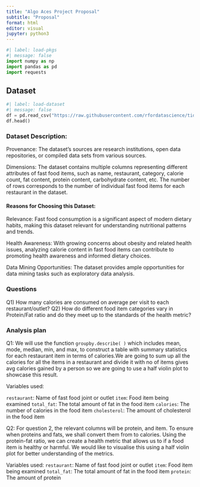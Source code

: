 ```yaml
---
title: "Algo Aces Project Proposal"
subtitle: "Proposal"
format: html
editor: visual
jupyter: python3
---
```


```python
#| label: load-pkgs
#| message: false
import numpy as np
import pandas as pd
import requests
```

## Dataset

```python
#| label: load-dataset
#| message: false
df = pd.read_csv("https://raw.githubusercontent.com/rfordatascience/tidytuesday/master/data/2018/2018-09-04/fastfood_calories.csv")
df.head()


```

### Dataset Description:

Provenance:
The dataset's sources are research institutions, open data repositories, or compiled data sets from various sources.

Dimensions:
The dataset contains multiple columns representing different attributes of fast food items, 
such as name, restaurant, category, calorie count, fat content, protein content, 
carbohydrate content, etc. The number of rows corresponds to the number of individual fast food items for each restaurant in the dataset.

#### **Reasons for Choosing this Dataset:**

Relevance:
Fast food consumption is a significant aspect of modern dietary habits, making this dataset relevant for understanding nutritional patterns and trends.

Health Awareness:
With growing concerns about obesity and related health issues, analyzing calorie content in fast food items can contribute to promoting health awareness and informed dietary choices.

Data Mining Opportunities:
The dataset provides ample opportunities for data mining tasks such as exploratory data analysis.

### Questions

Q1) How many calories are consumed on average per visit to each restaurant/outlet?
Q2) How do different food item categories vary in Protein/Fat ratio and do they meet up to the standards of the health metric?


### Analysis plan

Q1:
We will use the function `groupby.describe( )` which includes mean, mode, median, min, and max, to construct a table with summary statistics for each restaurant item in terms of calories.We are going to sum up all the calories for all the items in a restaurant and divide it with no of items gives avg calories gained by a person so we are going to use a half violin plot to showcase this result.

Variables used:

`restaurant`: Name of fast food joint or outlet
`item`: Food item being examined
`total_fat`: The total amount of fat in the food item
`calories`: The number of calories in the food item
`cholesterol`: The amount of cholesterol in the food item


Q2:
For question 2, the relevant columns will be protein, and item. To ensure when proteins and fats, we shall convert them from to calories. Using the protein-fat ratio, we can create a health metric that allows us to if a food item is healthy or harmful. We would like to visualise this using a half violin plot for better understanding of the metrics.

Variables used:
`restaurant`: Name of fast food joint or outlet
`item`: Food item being examined
`total_fat`: The total amount of fat in the food item
`protein`: The amount of protein

